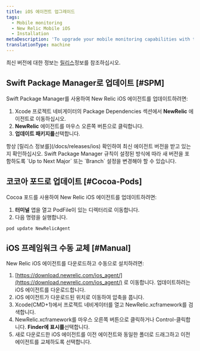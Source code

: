 ```yaml
---
title: iOS 에이전트 업그레이드
tags:
  - Mobile monitoring
  - New Relic Mobile iOS
  - Installation
metaDescription: 'To upgrade your mobile monitoring capabilities with the latest iOS agent, start here.'
translationType: machine
---
```


최신 버전에 대한 정보는 [릴리스](/docs/releases/ios)정보를 참조하십시오.

## Swift Package Manager로 업데이트 [#SPM]

Swift Package Manager를 사용하여 New Relic iOS 에이전트를 업데이트하려면:

1. Xcode 프로젝트 네비게이터의 Package Dependencies 섹션에서 **NewRelic** 에이전트로 이동하십시오.
2. **NewRelic** 에이전트를 마우스 오른쪽 버튼으로 클릭합니다.
3. **업데이트 패키지를**선택합니다.

<Callout variant="important">
  항상 [릴리스 정보를](/docs/releases/ios) 확인하여 최신 에이전트 버전을 받고 있는지 확인하십시오. Swift Package Manager 규칙이 설정된 방식에 따라 새 버전을 포함하도록 `Up to Next Major` 또는 `Branch` 설정을 변경해야 할 수 있습니다.
</Callout>

## 코코아 포드로 업데이트 [#Cocoa-Pods]

Cocoa 포드를 사용하여 New Relic iOS 에이전트를 업데이트하려면:

1. **터미널** 앱을 열고 PodFile이 있는 디렉터리로 이동합니다.
2. 다음 명령을 실행합니다.

```
pod update NewRelicAgent
```

## iOS 프레임워크 수동 교체 [#Manual]

New Relic iOS 에이전트를 다운로드하고 수동으로 설치하려면:

1. [https://download.newrelic.com/ios_agent/](https://download.newrelic.com/ios_agent/) 로 이동합니다. 업데이트하려는 iOS 에이전트를 다운로드합니다.
2. iOS 에이전트가 다운로드된 위치로 이동하여 압축을 풉니다.
3. Xcode(CMD+1)에서 프로젝트 네비게이터를 열고 NewRelic.xcframework를 검색합니다.
4. NewRelic.xcframework를 마우스 오른쪽 버튼으로 클릭하거나 Control-클릭합니다. **Finder에 표시를**선택합니다.
5. 새로 다운로드한 iOS 에이전트를 이전 에이전트와 동일한 폴더로 드래그하고 이전 에이전트를 교체하도록 선택합니다.